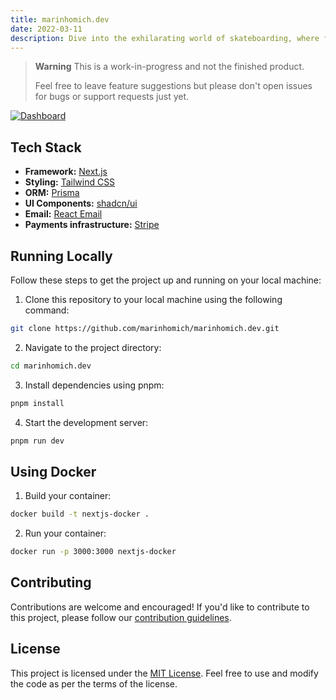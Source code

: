 ```yaml
---
title: marinhomich.dev
date: 2022-03-11
description: Dive into the exhilarating world of skateboarding, where fearless individuals defy gravity, push their limits.
---
```


> **Warning**
> This is a work-in-progress and not the finished product.
>
> Feel free to leave feature suggestions but please don't open issues for bugs or support requests just yet.

[![Dashboard](/_static/screenshot/login-page-screenshot.png)](https://marinhomich.dev/)

## Tech Stack

- **Framework:** [Next.js](https://nextjs.org)
- **Styling:** [Tailwind CSS](https://tailwindcss.com)
- **ORM:** [Prisma](https://www.prisma.io/)
- **UI Components:** [shadcn/ui](https://ui.shadcn.com/)
- **Email:** [React Email](https://react.email)
- **Payments infrastructure:** [Stripe](https://stripe.com)

## Running Locally

Follow these steps to get the project up and running on your local machine:

1. Clone this repository to your local machine using the following command:

```bash
git clone https://github.com/marinhomich/marinhomich.dev.git
```

2. Navigate to the project directory:

```bash
cd marinhomich.dev
```

3. Install dependencies using pnpm:

```bash
pnpm install
```

4. Start the development server:

```bash
pnpm run dev
```

## Using Docker

1. Build your container:

```bash
docker build -t nextjs-docker .
```

2. Run your container:

```bash
docker run -p 3000:3000 nextjs-docker
```

## Contributing

Contributions are welcome and encouraged! If you'd like to contribute to this project, please follow our [contribution guidelines](CONTRIBUTING.md).

## License

This project is licensed under the [MIT License](LICENSE). Feel free to use and modify the code as per the terms of the license.
